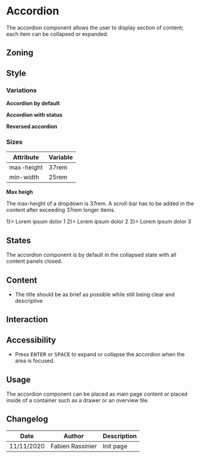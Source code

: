 

<Meta title="Components/Accordion" />

# Accordion

The accordion component allows the user to display section of content; each item can be collapsed or expanded.

## Zoning

<FigmaImage src="https://www.figma.com/file/qc8oUSyVJM67gSsbTShftt/%F0%9F%93%90-Zoning?node-id=70%3A93" alt="zoning image for accordion" />


## Style

### Variations

**Accordion by default**

<FigmaImage src="https://www.figma.com/file/CDfr4jLz1m6Ud2RNi4qpQJ/Accordion?node-id=3%3A63" alt="accordion by default" />

**Accordion with status**

<FigmaImage src="https://www.figma.com/file/CDfr4jLz1m6Ud2RNi4qpQJ/Accordion?node-id=2%3A93" alt="accordion with status" />

**Reversed accordion**

<FigmaImage src="https://www.figma.com/file/CDfr4jLz1m6Ud2RNi4qpQJ/Accordion?node-id=3%3A97" alt="reversed accordion" />

### Sizes

| Attribute  | Variable |
| ---------- | -------- |
| max-height | 37rem    |
| min-width  | 25rem    |

**Max heigh**

The max-height of a dropdown is 37rem. A scroll-bar has to be added in the content after exceeding 37rem longer items.


<Canvas>
    <Story name="default">
        <Accordion>
            <Accordion.Item disclosure={<Button.Ghost>1</Button.Ghost>}>
                Lorem ipsum dolor 1
            </Accordion.Item>
            <Accordion.Item disclosure={<Button.Ghost>2</Button.Ghost>}>
                Lorem ipsum dolor 2
            </Accordion.Item>
            <Accordion.Item disclosure={<Button.Ghost>3</Button.Ghost>}>
                Lorem ipsum dolor 3
            </Accordion.Item>
        </Accordion>
    </Story>
</Canvas>

## States

The accordion component is by default in the collapsed state with all content panels closed.

<FigmaImage src="https://www.figma.com/file/CDfr4jLz1m6Ud2RNi4qpQJ/Accordion?node-id=2%3A88" alt="accordion states" />


## Content


<Use>
	<Use.Do>
		<ul>
			<li>The title should be as brief as possible while still being clear and descriptive</li>
		</ul>
	</Use.Do>

</Use>

## Interaction

## Accessibility

- Press <kbd>ENTER</kbd> or <kbd>SPACE</kbd> to expand or collapse the accordion when the area is focused.

## Usage

The accordion component can be placed as main page content or placed inside of a container such as a drawer or an overview tile.

## Changelog

| Date       | Author           | Description |
| ---------- | ---------------- | ----------- |
| 11/11/2020 | Fabien Rassinier | Init page   |
